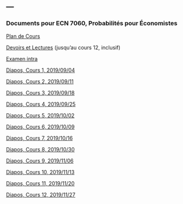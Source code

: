 ---
---

<link rel="stylesheet" href="styles.css" type="text/css">

### Documents pour ECN 7060, Probabilités pour Économistes

[Plan de Cours](./ECN7060/ECN7060A-A19-PC.pdf)

[Devoirs et Lectures](./ECN7060/ECN7060_DL.pdf) (jusqu'au cours 12, inclusif)

[Examen intra](./ECN7060/EI19.pdf)

[Diapos, Cours 1, 2019/09/04](./ECN7060/ECN7060_1.pdf)

[Diapos, Cours 2, 2019/09/11](./ECN7060/ECN7060_2.pdf)

[Diapos, Cours 3, 2019/09/18](./ECN7060/ECN7060_3.pdf)

[Diapos, Cours 4, 2019/09/25](./ECN7060/ECN7060_4.pdf)

[Diapos, Cours 5, 2019/10/02](./ECN7060/ECN7060_5.pdf)

[Diapos, Cours 6, 2019/10/09](./ECN7060/ECN7060_6.pdf)

[Diapos, Cours 7, 2019/10/16](./ECN7060/ECN7060_7.pdf)

[Diapos, Cours 8, 2019/10/30](./ECN7060/ECN7060_8.pdf)

[Diapos, Cours 9, 2019/11/06](./ECN7060/ECN7060_9.pdf)

[Diapos, Cours 10, 2019/11/13](./ECN7060/ECN7060_10.pdf)

[Diapos, Cours 11, 2019/11/20](./ECN7060/ECN7060_11.pdf)

[Diapos, Cours 12, 2019/11/27](./ECN7060/ECN7060_12.pdf)
